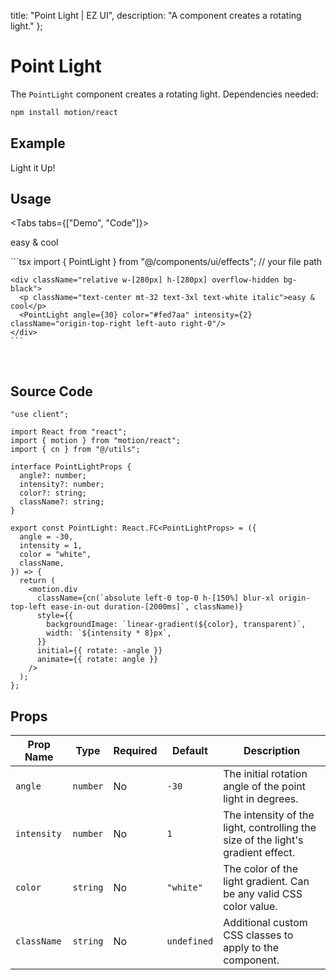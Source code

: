 
  title: "Point Light | EZ UI",
  description: "A component creates a rotating light."
};

# Point Light
The `PointLight` component creates a rotating light. Dependencies needed:

```bash
npm install motion/react
```


## Example

<ExampleBox>
  <div className="relative md:w-[350px] md:h-[350px] w-[280px] h-[280px] shadow-2xl dark:shadow-gray-dark rounded-lg overflow-hidden bg-accent-dark">
    <p className="text-center mt-32 md:mt-40 text-3xl font-playwrite-gbs text-white">Light it Up!</p>
    <PointLight angle={-30} color="#ffffff" intensity={2}/>
  </div>
</ExampleBox>

## Usage

<Tabs tabs={["Demo", "Code"]}>
  <Tab title="Demo">
    <div className="flex w-full justify-center py-10">
      <div className="relative w-[280px] h-[280px] overflow-hidden bg-black">
        <p className="text-center mt-32 text-3xl text-white italic">easy & cool</p>
        <PointLight angle={30} color="#fed7aa" intensity={2} className="origin-top-right left-auto right-0"/>
      </div>
    </div>
  </Tab>
  <Tab title="Code">
    ```tsx
    import { PointLight } from "@/components/ui/effects";  // your file path

    <div className="relative w-[280px] h-[280px] overflow-hidden bg-black">
      <p className="text-center mt-32 text-3xl text-white italic">easy & cool</p>
      <PointLight angle={30} color="#fed7aa" intensity={2} className="origin-top-right left-auto right-0"/>
    </div>
    ```
  </Tab>
</Tabs>

<br />

<BlogTip text="Ensure the parent element's position is set to 'relative'." />

## Source Code

```tsx
"use client";

import React from "react";
import { motion } from "motion/react";
import { cn } from "@/utils";

interface PointLightProps {
  angle?: number;
  intensity?: number;
  color?: string;
  className?: string;
}

export const PointLight: React.FC<PointLightProps> = ({
  angle = -30,
  intensity = 1,
  color = "white",
  className,
}) => {
  return (
    <motion.div
      className={cn(`absolute left-0 top-0 h-[150%] blur-xl origin-top-left ease-in-out duration-[2000ms]`, className)}
      style={{
        backgroundImage: `linear-gradient(${color}, transparent)`,
        width: `${intensity * 8}px`,
      }}
      initial={{ rotate: -angle }}
      animate={{ rotate: angle }}
    />
  );
};

```


## Props

| **Prop Name**     | **Type**                      | **Required** | **Default**   | **Description**                                                                 |
|-------------------|-------------------------------|--------------|---------------|---------------------------------------------------------------------------------|
| `angle`           | `number`                      | No           | `-30`         | The initial rotation angle of the point light in degrees.                       |
| `intensity`       | `number`                      | No           | `1`           | The intensity of the light, controlling the size of the light's gradient effect. |
| `color`           | `string`                      | No           | `"white"`     | The color of the light gradient. Can be any valid CSS color value.              |
| `className`       | `string`                      | No           | `undefined`   | Additional custom CSS classes to apply to the component.                        |
